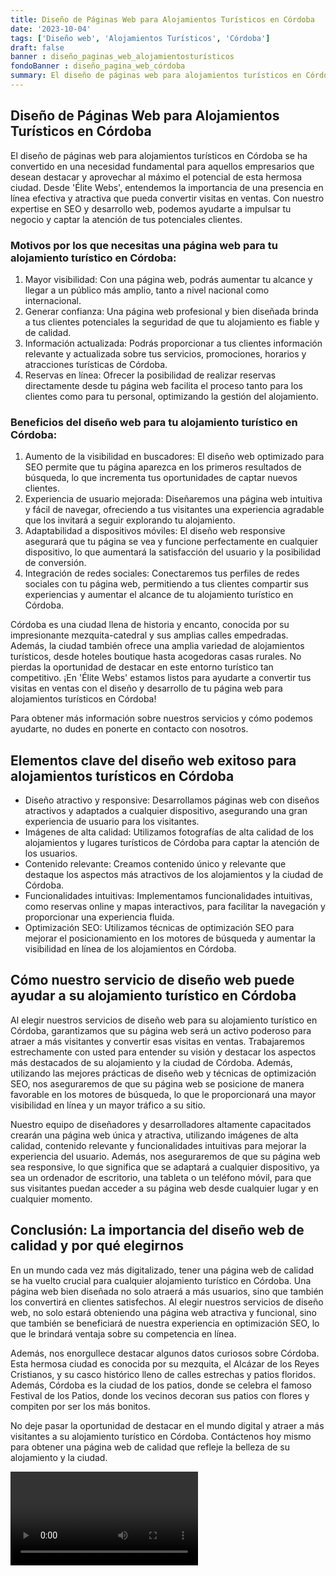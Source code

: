 ```yaml
---
title: Diseño de Páginas Web para Alojamientos Turísticos en Córdoba
date: '2023-10-04'
tags: ['Diseño web', 'Alojamientos Turísticos', 'Córdoba']
draft: false
banner : diseño_paginas_web_alojamientosturísticos
fondoBanner : diseño_pagina_web_córdoba
summary: El diseño de páginas web para alojamientos turísticos en Córdoba se ha convertido en una necesidad fundamental para aquellos empresarios que desean destacar y aprovechar al máximo el potencial de esta hermosa ciudad. Desde 'Élite Webs', entendemos la importancia de una presencia en línea efectiva y atractiva que pueda convertir visitas en ventas. Con nuestro expertise en SEO y desarrollo web, podemos ayudarte a impulsar tu negocio y captar la atención de tus potenciales clientes.
---
```


## Diseño de Páginas Web para Alojamientos Turísticos en Córdoba

El diseño de páginas web para alojamientos turísticos en Córdoba se ha convertido en una necesidad fundamental para aquellos empresarios que desean destacar y aprovechar al máximo el potencial de esta hermosa ciudad. Desde 'Élite Webs', entendemos la importancia de una presencia en línea efectiva y atractiva que pueda convertir visitas en ventas. Con nuestro expertise en SEO y desarrollo web, podemos ayudarte a impulsar tu negocio y captar la atención de tus potenciales clientes.

### Motivos por los que necesitas una página web para tu alojamiento turístico en Córdoba:

1. Mayor visibilidad: Con una página web, podrás aumentar tu alcance y llegar a un público más amplio, tanto a nivel nacional como internacional.
2. Generar confianza: Una página web profesional y bien diseñada brinda a tus clientes potenciales la seguridad de que tu alojamiento es fiable y de calidad.
3. Información actualizada: Podrás proporcionar a tus clientes información relevante y actualizada sobre tus servicios, promociones, horarios y atracciones turísticas de Córdoba.
4. Reservas en línea: Ofrecer la posibilidad de realizar reservas directamente desde tu página web facilita el proceso tanto para los clientes como para tu personal, optimizando la gestión del alojamiento.

### Beneficios del diseño web para tu alojamiento turístico en Córdoba:

1. Aumento de la visibilidad en buscadores: El diseño web optimizado para SEO permite que tu página aparezca en los primeros resultados de búsqueda, lo que incrementa tus oportunidades de captar nuevos clientes.
2. Experiencia de usuario mejorada: Diseñaremos una página web intuitiva y fácil de navegar, ofreciendo a tus visitantes una experiencia agradable que los invitará a seguir explorando tu alojamiento.
3. Adaptabilidad a dispositivos móviles: El diseño web responsive asegurará que tu página se vea y funcione perfectamente en cualquier dispositivo, lo que aumentará la satisfacción del usuario y la posibilidad de conversión.
4. Integración de redes sociales: Conectaremos tus perfiles de redes sociales con tu página web, permitiendo a tus clientes compartir sus experiencias y aumentar el alcance de tu alojamiento turístico en Córdoba.

Córdoba es una ciudad llena de historia y encanto, conocida por su impresionante mezquita-catedral y sus amplias calles empedradas. Además, la ciudad también ofrece una amplia variedad de alojamientos turísticos, desde hoteles boutique hasta acogedoras casas rurales. No pierdas la oportunidad de destacar en este entorno turístico tan competitivo. ¡En 'Élite Webs' estamos listos para ayudarte a convertir tus visitas en ventas con el diseño y desarrollo de tu página web para alojamientos turísticos en Córdoba!

Para obtener más información sobre nuestros servicios y cómo podemos ayudarte, no dudes en ponerte en contacto con nosotros.

<GifSeo />

<Cta />

## Elementos clave del diseño web exitoso para alojamientos turísticos en Córdoba

- Diseño atractivo y responsive: Desarrollamos páginas web con diseños atractivos y adaptados a cualquier dispositivo, asegurando una gran experiencia de usuario para los visitantes.
- Imágenes de alta calidad: Utilizamos fotografías de alta calidad de los alojamientos y lugares turísticos de Córdoba para captar la atención de los usuarios.
- Contenido relevante: Creamos contenido único y relevante que destaque los aspectos más atractivos de los alojamientos y la ciudad de Córdoba.
- Funcionalidades intuitivas: Implementamos funcionalidades intuitivas, como reservas online y mapas interactivos, para facilitar la navegación y proporcionar una experiencia fluida.
- Optimización SEO: Utilizamos técnicas de optimización SEO para mejorar el posicionamiento en los motores de búsqueda y aumentar la visibilidad en línea de los alojamientos en Córdoba.

## Cómo nuestro servicio de diseño web puede ayudar a su alojamiento turístico en Córdoba

Al elegir nuestros servicios de diseño web para su alojamiento turístico en Córdoba, garantizamos que su página web será un activo poderoso para atraer a más visitantes y convertir esas visitas en ventas. Trabajaremos estrechamente con usted para entender su visión y destacar los aspectos más destacados de su alojamiento y la ciudad de Córdoba. Además, utilizando las mejores prácticas de diseño web y técnicas de optimización SEO, nos aseguraremos de que su página web se posicione de manera favorable en los motores de búsqueda, lo que le proporcionará una mayor visibilidad en línea y un mayor tráfico a su sitio.

Nuestro equipo de diseñadores y desarrolladores altamente capacitados crearán una página web única y atractiva, utilizando imágenes de alta calidad, contenido relevante y funcionalidades intuitivas para mejorar la experiencia del usuario. Además, nos aseguraremos de que su página web sea responsive, lo que significa que se adaptará a cualquier dispositivo, ya sea un ordenador de escritorio, una tableta o un teléfono móvil, para que sus visitantes puedan acceder a su página web desde cualquier lugar y en cualquier momento.

## Conclusión: La importancia del diseño web de calidad y por qué elegirnos

En un mundo cada vez más digitalizado, tener una página web de calidad se ha vuelto crucial para cualquier alojamiento turístico en Córdoba. Una página web bien diseñada no solo atraerá a más usuarios, sino que también los convertirá en clientes satisfechos. Al elegir nuestros servicios de diseño web, no solo estará obteniendo una página web atractiva y funcional, sino que también se beneficiará de nuestra experiencia en optimización SEO, lo que le brindará ventaja sobre su competencia en línea.

Además, nos enorgullece destacar algunos datos curiosos sobre Córdoba. Esta hermosa ciudad es conocida por su mezquita, el Alcázar de los Reyes Cristianos, y su casco histórico lleno de calles estrechas y patios floridos. Además, Córdoba es la ciudad de los patios, donde se celebra el famoso Festival de los Patios, donde los vecinos decoran sus patios con flores y compiten por ser los más bonitos.

No deje pasar la oportunidad de destacar en el mundo digital y atraer a más visitantes a su alojamiento turístico en Córdoba. Contáctenos hoy mismo para obtener una página web de calidad que refleje la belleza de su alojamiento y la ciudad.

<Video />

<CtaBot job='Alojamientos Turísticos' city='Córdoba'/>

<Gmaps query='Córdoba+españa+maps' />